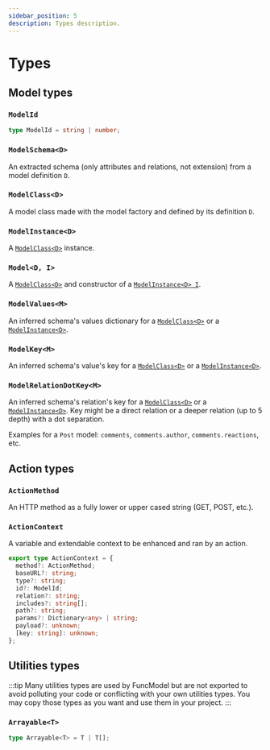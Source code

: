 ```yaml
---
sidebar_position: 5
description: Types description.
---
```


# Types

## Model types

### `ModelId`

```typescript
type ModelId = string | number;
```

### `ModelSchema<D>`

An extracted schema (only attributes and relations, not extension) from a model
definition `D`.

### `ModelClass<D>`

A model class made with the model factory and defined by its definition `D`.

### `ModelInstance<D>`

A [`ModelClass<D>`](#modelclassd) instance.

### `Model<D, I>`

A [`ModelClass<D>`](#modelclassd) and constructor of a
[`ModelInstance<D> I`](#modelinstanced).

### `ModelValues<M>`

An inferred schema's values dictionary for a [`ModelClass<D>`](#modelclassd)
or a [`ModelInstance<D>`](#modelinstanced).

### `ModelKey<M>`

An inferred schema's value's key for a [`ModelClass<D>`](#modelclassd)
or a [`ModelInstance<D>`](#modelinstanced).

### `ModelRelationDotKey<M>`

An inferred schema's relation's key for a [`ModelClass<D>`](#modelclassd)
or a [`ModelInstance<D>`](#modelinstanced). Key might be a direct relation
or a deeper relation (up to 5 depth) with a dot separation.

Examples for a `Post` model: `comments`, `comments.author`,
`comments.reactions`, etc.

## Action types

### `ActionMethod`

An HTTP method as a fully lower or upper cased string (GET, POST, etc.).

### `ActionContext`

A variable and extendable context to be enhanced and ran by an action.

```typescript
export type ActionContext = {
  method?: ActionMethod;
  baseURL?: string;
  type?: string;
  id?: ModelId;
  relation?: string;
  includes?: string[];
  path?: string;
  params?: Dictionary<any> | string;
  payload?: unknown;
  [key: string]: unknown;
};
```

## Utilities types

:::tip
Many utilities types are used by FuncModel but are not exported to avoid
polluting your code or conflicting with your own utilities types.
You may copy those types as you want and use them in your project.
:::

### `Arrayable<T>`

```typescript
type Arrayable<T> = T | T[];
```
